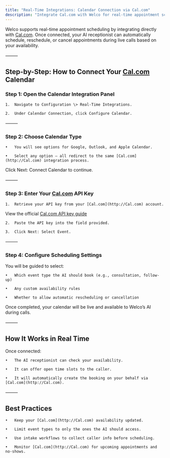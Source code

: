 ```yaml
---
title: "Real-Time Integrations: Calendar Connection via Cal.com"
description: "Integrate Cal.com with Welco for real-time appointment scheduling. Enable your AI receptionist to check availability and book meetings directly during calls."
---
```


Welco supports real-time appointment scheduling by integrating directly with [Cal.com](http://Cal.com). Once connected, your AI receptionist can automatically schedule, reschedule, or cancel appointments during live calls based on your availability.

⸻

## Step-by-Step: How to Connect Your [Cal.com](http://Cal.com) Calendar

### Step 1: Open the Calendar Integration Panel

	1.	Navigate to Configuration \> Real-Time Integrations.

	2.	Under Calendar Connection, click Configure Calendar.

⸻

### Step 2: Choose Calendar Type

	•	You will see options for Google, Outlook, and Apple Calendar.

	•	Select any option – all redirect to the same [Cal.com](http://Cal.com) integration process.

Click Next: Connect Calendar to continue.

⸻

### Step 3: Enter Your [Cal.com](http://Cal.com) API Key

	1.	Retrieve your API key from your [Cal.com](http://Cal.com) account.

View the official [Cal.com API key guide](https://cal.com/docs/api-reference/v1/authentication)

	2.	Paste the API key into the field provided.

	3.	Click Next: Select Event.

⸻

### Step 4: Configure Scheduling Settings

You will be guided to select:

	•	Which event type the AI should book (e.g., consultation, follow-up)

	•	Any custom availability rules

	•	Whether to allow automatic rescheduling or cancellation

Once completed, your calendar will be live and available to Welco’s AI during calls.

⸻

## How It Works in Real Time

Once connected:

	•	The AI receptionist can check your availability.

	•	It can offer open time slots to the caller.

	•	It will automatically create the booking on your behalf via [Cal.com](http://Cal.com).

⸻

## Best Practices

	•	Keep your [Cal.com](http://Cal.com) availability updated.

	•	Limit event types to only the ones the AI should access.

	•	Use intake workflows to collect caller info before scheduling.

	•	Monitor [Cal.com](http://Cal.com) for upcoming appointments and no-shows.